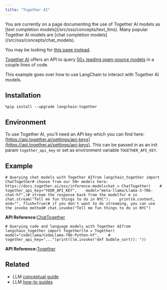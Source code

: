 ```yaml
---
title: "Together AI"
---
```


<Warning>
  You are currently on a page documenting the use of Together AI models as [text completion models](/src/oss/concepts/text_llms). Many popular Together AI models are [chat completion models](/src/oss/concepts/chat_models).

  You may be looking for [this page instead](/src/oss/integrations/chat/together).
</Warning>

[Together AI](https://www.together.ai/) offers an API to query [50+ leading open-source models](https://docs.together.ai/oss/inference-models) in a couple lines of code.

This example goes over how to use LangChain to interact with Together AI models.

## Installation

```
%pip install --upgrade langchain-together
```

## Environment

To use Together AI, you'll need an API key which you can find here: [https://api.together.ai/settings/api-keys](https://api.together.ai/settings/api-keys). This can be passed in as an init param `together_api_key` or set as environment variable `TOGETHER_API_KEY`.

## Example

```
# Querying chat models with Together AIfrom langchain_together import ChatTogether# choose from our 50+ models here: https://docs.together.ai/oss/inference-modelschat = ChatTogether(    # together_api_key="YOUR_API_KEY",    model="meta-llama/Llama-3-70b-chat-hf",)# stream the response back from the modelfor m in chat.stream("Tell me fun things to do in NYC"):    print(m.content, end="", flush=True)# if you don't want to do streaming, you can use the invoke method# chat.invoke("Tell me fun things to do in NYC")
```

**API Reference:**[ChatTogether](https://python.langchain.com/api_reference/together/chat_models/langchain_together.chat_models.ChatTogether.html)

```
# Querying code and language models with Together AIfrom langchain_together import Togetherllm = Together(    model="codellama/CodeLlama-70b-Python-hf",    # together_api_key="...")print(llm.invoke("def bubble_sort(): "))
```

**API Reference:**[Together](https://python.langchain.com/api_reference/together/llms/langchain_together.llms.Together.html)

## Related

* LLM [conceptual guide](/src/oss/concepts/text_llms)
* LLM [how-to guides](/src/oss/how_to/#llms)
